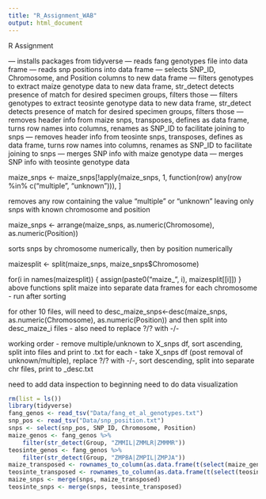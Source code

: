 ```yaml
---
title: "R_Assignment_WAB"
output: html_document
---
```


R Assignment


--- installs packages from tidyverse
--- reads fang genotypes file into data frame
--- reads snp positions into data frame
--- selects SNP_ID, Chromosome, and Position columns to new data frame
--- filters genotypes to extract maize genotype data to new data frame, str_detect detects presence of match for desired specimen groups, filters those
--- filters genotypes to extract teosinte genotype data to new data frame, str_detect detects presence of match for desired specimen groups, filters those
--- removes header info from maize snps, transposes, defines as data frame, turns row names into columns, renames as SNP_ID to facilitate joining to snps
--- removes header info from teosinte snps, transposes, defines as data frame, turns row names into columns, renames as SNP_ID to facilitate joining to snps
--- merges SNP info with maize genotype data
--- merges SNP info with teosinte genotype data

maize_snps <- maize_snps[!apply(maize_snps, 1, function(row) any(row %in% c("multiple", "unknown"))), ]

  removes any row containing the value "multiple" or "unknown" leaving only snps with known chromosome and position
  
  maize_snps <- arrange(maize_snps, as.numeric(Chromosome), as.numeric(Position))

  sorts snps by chromosome numerically, then by position numerically
  
  maizesplit <- split(maize_snps, maize_snps$Chromosome)

for(i in names(maizesplit)) {
    assign(paste0("maize_", i), maizesplit[[i]])
}
  above functions split maize into separate data frames for each chromosome - run after sorting
  
  for other 10 files, will need to desc_maize_snps<-desc(maize_snps, as.numeric(Chromosome), as.numeric(Position)) and then split into desc_maize_i files - also need to replace ?/? with -/-
  
  working order 
  - remove multiple/unknown to X_snps df, sort ascending, split into files and print to .txt for each
  - take X_snps df (post removal of unknown/multiple), replace ?/? with -/-, sort descending, split into separate chr files, print to _desc.txt
  
  
  need to add data inspection to beginning
  need to do data visualization
  
  
  
```r
rm(list = ls())
library(tidyverse)
fang_genos <- read_tsv("Data/fang_et_al_genotypes.txt")
snp_pos <- read_tsv("Data/snp_position.txt")
snps <- select(snp_pos, SNP_ID, Chromosome, Position)
maize_genos <- fang_genos %>% 
    filter(str_detect(Group, "ZMMIL|ZMMLR|ZMMMR"))
teosinte_genos <- fang_genos %>% 
    filter(str_detect(Group, "ZMPBA|ZMPIL|ZMPJA"))
maize_transposed <- rownames_to_column(as.data.frame(t(select(maize_genos, -(Sample_ID:Group)))), var = "SNP_ID")
teosinte_transposed <- rownames_to_column(as.data.frame(t(select(teosinte_genos, -(Sample_ID:Group)))), var = "SNP_ID")
maize_snps <- merge(snps, maize_transposed)
teosinte_snps <- merge(snps, teosinte_transposed)
```

